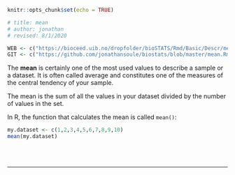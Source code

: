 ```r
knitr::opts_chunk$set(echo = TRUE)

# title: mean
# author: jonathan
# revised: 8/1/2020 

WEB <- c("https://bioceed.uib.no/dropfolder/bioSTATS/Rmd/Basic/Descr/mean.html")
GIT <- c("https://github.com/jonathansoule/biostats/blob/master/mean.Rmd")
```

The **mean** is certainly one of the most used values to describe a sample or a dataset. It is often called average and constitutes one of the measures of the central tendency of your sample.

The mean is the sum of all the values in your dataset divided by the number of values in the set.

In R, the function that calculates the mean is called `mean()`:

```r
my.dataset <- c(1,2,3,4,5,6,7,8,9,10)
mean(my.dataset)
```
<br/><br/>

***
<!-- UNCOMMENT TO ACTIVATE
Get the Rmarkdown file corresponding to this page on [GitHub](`r GIT`){target="_blank"}.
-->
